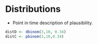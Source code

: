 # Distributions {#distributions}

- Point in time description of plausibility.


```r

distD <- dbinom(3,10, 0.34)
distC <- pbinom(3,10,0.34)

```
